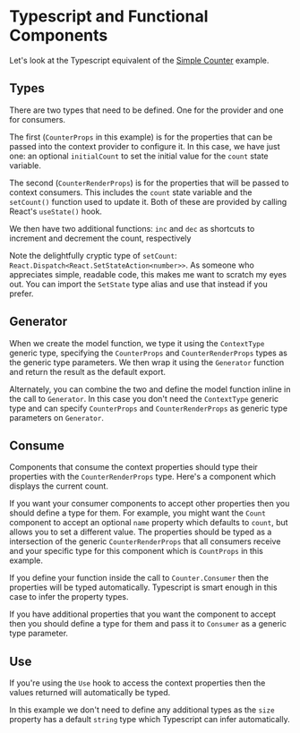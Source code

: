 
# Typescript and Functional Components

Let's look at the Typescript equivalent of the [Simple Counter](../simple-counter)
example.

<Example
  Component={App}
  code={AppSrc}
  caption="App.tsx"
  expand
/>

## Types

There are two types that need to be defined.  One for the provider and one
for consumers.

<Source
  code={TypesSrc}
  caption="Types.ts"
  expand
/>

The first (`CounterProps` in this
example) is for the properties that can be passed into the context provider to
configure it.  In this case, we have just one: an optional `initialCount` to
set the initial value for the `count` state variable.

The second (`CounterRenderProps`) is for the properties that will be passed to
context consumers.  This includes the `count` state variable and the `setCount()`
function used to update it.  Both of these are provided by calling React's
`useState()` hook.

We then have two additional functions: `inc` and `dec` as shortcuts to
increment and decrement the count, respectively

Note the delightfully cryptic type of `setCount`:
`React.Dispatch<React.SetStateAction<number>>`.  As someone who appreciates
simple, readable code, this makes me want to scratch my eyes out.  You
can import the `SetState` type alias and use that instead if you prefer.

<Source
  code={Types2Src}
  caption="Types.ts"
  expand
/>


## Generator

When we create the model function, we type it using the `ContextType` generic
type, specifying the `CounterProps` and `CounterRenderProps` types as the
generic type parameters.  We then wrap it using the `Generator` function and
return the result as the default export.

<Source
  code={CounterSrc}
  caption="Counter.ts"
  highlightLines="5,20"
  expand
/>

Alternately, you can combine the two and define the model function inline
in the call to `Generator`.  In this case you don't need the `ContextType`
generic type and can specify `CounterProps` and `CounterRenderProps` as
generic type parameters on `Generator`.

<Source
  code={CounterAltSrc}
  caption="Counter.ts"
  highlightLines="5,20"
  expand
/>

## Consume

Components that consume the context properties should type their properties
with the `CounterRenderProps` type.  Here's a component which displays the
current count.

<Source
  code={CountSrc}
  caption="Count.tsx"
  highlightLines="4"
  expand
/>

If you want your consumer components to accept other properties then you
should define a type for them.  For example, you might want the `Count`
component to accept an optional `name` property which defaults to `count`,
but allows you to set a different value.  The properties should be typed
as a intersection of the generic `CounterRenderProps` that all consumers
receive and your specific type for this component which is `CountProps` in
this example.

<Source
  code={CountNameSrc}
  caption="Count.tsx"
  highlightLines="4-6,8"
  expand
/>


If you define your function inside the call to `Counter.Consumer` then the
properties will be typed automatically.  Typescript is smart enough in this
case to infer the property types.

<Source
  code={ControlsSrc}
  caption="Controls.tsx"
  highlightLines="4"
  expand
/>


If you have additional properties that you want the component to accept then
you should define a type for them and pass it to `Consumer` as a generic
type parameter.

<Source
  code={ControlsStepSrc}
  caption="Controls.tsx"
  highlightLines="4"
  expand
/>

## Use

If you're using the `Use` hook to access the context properties then the values
returned will automatically be typed.

<Source
  code={BignumSrc}
  caption="Bignum.tsx"
  highlightLines="4"
  expand
/>

In this example we don't need to define any additional types as the `size`
property has a default `string` type which Typescript can infer automatically.

<Source
  code={BignumSizeSrc}
  caption="Bignum.tsx"
  highlightLines="4"
  expand
/>

